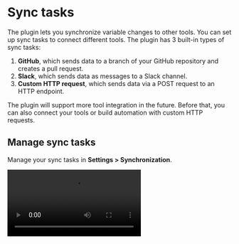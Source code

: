 # Sync tasks

The plugin lets you synchronize variable changes to other tools. You can set up sync tasks to connect different tools. The plugin has 3 built-in types of sync tasks:

1. **GitHub**, which sends data to a branch of your GitHub repository and creates a pull request.
2. **Slack**, which sends data as messages to a Slack channel.
3. **Custom HTTP request**, which sends data via a POST request to an HTTP endpoint.

The plugin will support more tool integration in the future. Before that, you can also connect your tools or build automation with custom HTTP requests.

## Manage sync tasks

Manage your sync tasks in **Settings > Synchronization**.

<video src="/videos/add-sync.mp4" controls className="mt-8"/>


## Set up sync tasks

View the following pages to learn how to set up GitHub, Slack and custom sync tasks.